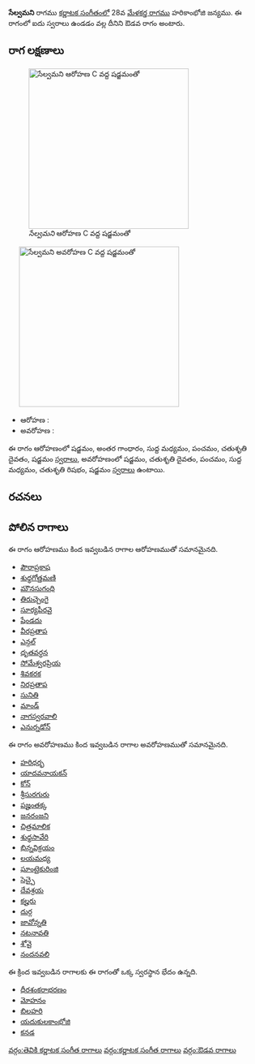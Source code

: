 {{Infobox ragam
	| name          	= సేల్వమని
	| synonym	    	= 
	| mela          	= 
	| chakra        	= 
	| janaka        	= 
	| type          	= ఔడవ
	| arohanam      	= {{svaraC|S|G3|M1|P|D2|S'}} 
	| avarohanam    	= {{svaraC|S'|D2|P|M1|R2|S}}
	| jeeva         	=
	| chhaya        	=
	| nyasa         	=
	| vishesha      	= 
	| equivalent  		= 
}}
{{కర్ణాటక సంగీత రాగాలు}}
'''సేల్వమని''' రాగము [[కర్ణాటక సంగీతం]]లో 28వ [[మేళకర్త రాగము]] హరికాంభోజి జన్యము.  ఈ రాగంలో ఐదు స్వరాలు ఉండడం వల్ల దీనిని ఔడవ రాగం అంటారు.


==రాగ లక్షణాలు==
[[Image:selvamani_ar_kb2wiki.png|thumb|right|316px|''సేల్వమని'' ఆరోహణ C వద్ద షడ్జమంతో]]
	[[Image:selvamani_av_kb2wiki.png|thumb|right|316px|''సేల్వమని'' అవరోహణ C వద్ద షడ్జమంతో]]

* ఆరోహణ : {{svaraC|S|G3|M1|P|D2|S'}} 
* అవరోహణ : {{svaraC|S'|D2|P|M1|R2|S}}

ఈ రాగం ఆరోహణంలో షడ్జమం, అంతర గాంధారం, సుద్ద మధ్యమం, పంచమం, చతుశృతి దైవతం, షడ్జమం [[స్వరాలు]], అవరోహణంలో షడ్జమం, చతుశృతి దైవతం, పంచమం, సుద్ద మధ్యమం, చతుశృతి రిషభం, షడ్జమం [[స్వరాలు]] ఉంటాయి.

==రచనలు==



==పోలిన రాగాలు==
ఈ రాగం ఆరోహణము కింద ఇవ్వబడిన రాగాల ఆరోహణముతో సమానమైనది.
* [[పౌరాప్రకాష]]
* [[శుధ్ధగోత్తమణి]]
* [[ మౌనసుగంధి]]
* [[తిరుచ్చెంగై]]
* [[సూర్యపీరవై]]
* [[షేండదు]]
* [[వీరప్రతాప]]
* [[ఎన్గల్]]
* [[ధృతవర్ధన]]
* [[సోమేశ్వరప్రియ]]
* [[శివకరక]]
* [[నిరప్రతాప]]
* [[సునితి]]
* [[మాండ్]]
* [[నాగస్వరవాలి]]
* [[ఎనుర్నడోన్]]

ఈ రాగం అవరోహణము కింద ఇవ్వబడిన రాగాల అవరోహణముతో సమానమైనది.
* [[హరిధర్భ]]
* [[యాదవనాయకన్]]
* [[కోన్]]
* [[శ్రీసురగురు]]
* [[పజ్హంతక్క]]
* [[జనరంజని]]
* [[చిత్రమాలిక]]
* [[శుధ్ధసావేరి]]
* [[భిన్నవిక్రయం]]
* [[లయమధ్య]]
* [[ఘాంటైకురింజి]]
* [[సెచ్చై]]
* [[దేవశ్రయ]]
* [[కల్హరు]]
* [[దుర్గ]]
* [[జావోన్నతి]]
* [[నటనావతి]]
* [[శోవై]]
* [[నందనవలి]]

ఈ క్రింద ఇవ్వబడిన రాగాలకు ఈ రాగంతో ఒక్క స్వరస్థాన భేదం ఉన్నది.
* [[ధీరశంకరాభరణం]]
* [[మోహనం]]
* [[బిలహరి]]
* [[యదుకులకాంభోజి]]
* [[కనడ]]



[[వర్గం:తెవికి కర్ణాటక సంగీత రాగాలు]]
[[వర్గం:కర్ణాటక సంగీత రాగాలు]]
[[వర్గం:ఔడవ రాగాలు]]